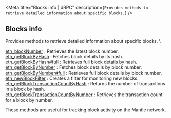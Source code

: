 
<Meta
  title="Blocks info | dRPC"
  description={`Provides methods to retrieve detailed information about specific blocks.`}
/>
## Blocks info

Provides methods to retrieve detailed information about specific blocks. \

[eth_blockNumber](/mantle-api/blocksinfo/eth_blockNumber) : Retrieves the latest block number. \
[eth_getBlockByHash](/mantle-api/blocksinfo/eth_getBlockByHash) : Fetches block details by its hash. \
[eth_getBlockByHash#full](/mantle-api/blocksinfo/eth_getBlockByHashfull) : Retrieves full block details by hash. \
[eth_getBlockByNumber](/mantle-api/blocksinfo/eth_getBlockByNumber) : Fetches block details by block number. \
[eth_getBlockByNumber#full](/mantle-api/blocksinfo/eth_getBlockByNumberfull) : Retrieves full block details by block number. \
[eth_newBlockFilter](/mantle-api/blocksinfo/eth_newBlockFilter) : Creates a filter for monitoring new blocks. \
[eth_getBlockTransactionCountByHash](/mantle-api/blocksinfo/eth_getBlockTransactionCountByHash) : Returns the number of transactions in a block by hash. \
[eth_getBlockTransactionCountByNumber](/mantle-api/blocksinfo/eth_getBlockTransactionCountByNumber) : Retrieves the transaction count for a block by number.

These methods are useful for tracking block activity on the Mantle network.

<Space h={16} />
<GetStarted />

